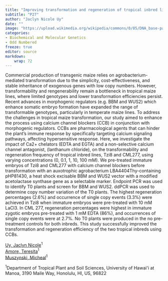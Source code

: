 ```yaml
---
title: "Improving transformation and regeneration of tropical inbred lines using calcium channel blockers"
subtitle: "P27"
author: "Jaclyn Nicole Uy"
date: ""
image: "https://upload.wikimedia.org/wikipedia/commons/0/05/DNA_base-pair_diagram.jpg"
categories: 
- Biochemical and Molecular Genetics
- Odd Numbered
freeze: true
editor: source
markdown: 
    wrap: 72
---
```


Commercial production of transgenic maize relies on agrobacterium-mediated transformation due to the simplicity, cost-effectiveness, and stable inheritance of exogenous genes with low copy numbers. However, transformability and rengenerability remain a bottleneck in tropical maize lines, where limited genotypes and lower transformation efficiencies persist. Recent advances in morphogenic regulators (e.g. BBM and WUS2) which enhance somatic embryo formation have expanded the range of transformable genotypes, particularly in temperate maize lines. To address the challenges in tropical maize transformation, our study aimed to enhance the process using calcium channel blockers (CCB) in conjunction with morphogenic regulators. CCBs are pharmacological agents that can hinder the plant's immune response by specifically targeting calcium signaling pathways, affecting hypersensitive response. Here, we investigate the impact of Ca2+ chelators (EDTA and EGTA) and a non-selective calcium channel antagonist, (lanthanum chloride), on the transformability and regeneration frequency of tropical inbred lines, Tzi8 and CML277, using varying concentrations (0, 0.1, 1, 10, 100 mM). We pre-treated immature embryos of Tzi8 and CML277 with calcium channel blockers before transformation with an auxotrophic agrobacterium LBA4404Thy-containing pHP81430, a heat shock excisable BBM and WUS2 vector with a modified acetolactase synthase gene as a selectable marker. Endpoint PCR was used to identify T0 plants and screen for BBM and WUS2. ddPCR was used to determine copy number variation of the T0 plants. The highest regeneration percentages (2.6%) and occurrence of single copy events (3.3%) were achieved in Tzi8 when immature embryos were pre-treated with 10 mM LaCl3. In CML 277, regeneration percentages were highest in immature zygotic embryos pre-treated with 1 mM EDTA (86%), and occurrences of single copy events were at 2.7%. No T0 plants were produced in the no pre-treatment controls for both inbreds. This study successfully improved the transformation and regeneration efficiency of the two tropical inbreds using CCBs.

<a href='mailto:uyjnr69@hawaii.edu'>Uy, Jaclyn Nicole</a><sup>1</sup><br><a href='mailto:amore@hawaii.edu'>Amore, Teresita</a><sup>1</sup><br><a href='mailto:mgmuszyn@hawaii.edu>'>Muszynski, Micheal</a><sup>1</sup><br>

<sup>1</sup>Department of Tropical Plant and Soil Sciences, University of Hawai&#39;i at Manoa, 3190 Maile Way, Honolulu, HI, US, 96822<br>